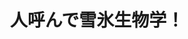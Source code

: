 ﻿---
title: "人呼んで雪氷生物学！"
category: "生命理工学院"
vol: 33
interviewee: "幸島 司郎 "
url: ""
tags: ["生物","科学","神秘","氷"]
pdf: "33-3.pdf"
career: ""
pdfurl: "33-3/33-3.pdf"
preface: "氷河は神秘的なものである。この記事では氷河に起きている現象を科学的に説明している。"
---
